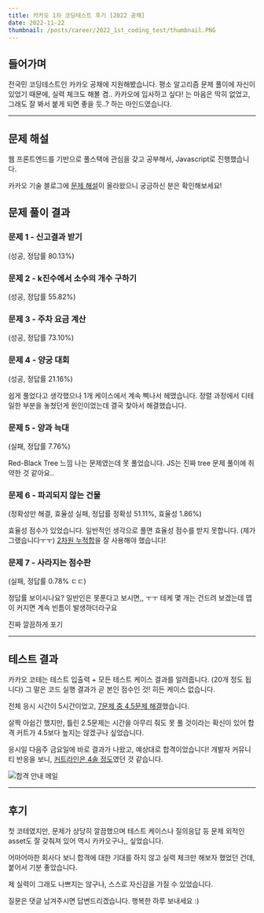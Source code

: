 ```yaml
---
title: 카카오 1차 코딩테스트 후기 [2022 공채]
date: 2022-11-22
thumbnail: /posts/career/2022_1st_coding_test/thumbnail.PNG
---
```


## 들어가며
전국민 코딩테스트인 카카오 공채에 지원해봤습니다.
평소 알고리즘 문제 풀이에 자신이 있었기 때문에, 실력 체크도 해볼 겸..
카카오에 입사하고 싶다! 는 마음은 딱히 없었고, 그래도 잘 봐서 붙게 되면 좋을 듯..? 하는 마인드였습니다.

---

## 문제 해설
웹 프론트엔드를 기반으로 풀스택에 관심을 갖고 공부해서, Javascript로 진행했습니다.

카카오 기술 블로그에 [문제 해설](https://tech.kakao.com/2022/01/14/2022-kakao-recruitment-round-1/)이 올라왔으니 궁금하신 분은 확인해보세요!
 
## 문제 풀이 결과

### 문제 1 - 신고결과 받기

(성공, 정답률 80.13%) 

### 문제 2 - k진수에서 소수의 개수 구하기 

(성공, 정답률 55.82%) 

### 문제 3 - 주차 요금 계산 

(성공, 정답률 73.10%) 

### 문제 4 - 양궁 대회

(성공, 정답률 21.16%) 

쉽게 풀었다고 생각했으나 1개 케이스에서 계속 삑나서 헤맸습니다.
정렬 과정에서 디테일한 부분을 놓쳤던게 원인이었는데 결국 찾아서 해결했습니다.

### 문제 5 - 양과 늑대

(실패, 정답률 7.76%)

Red-Black Tree 느낌 나는 문제였는데 못 풀었습니다.
JS는 진짜 tree 문제 풀이에 취약한 것 같아요..

### 문제 6 - 파괴되지 않는 건물

(정확성만 해결, 효율성 실패, 정답률 정확성 51.11%, 효율성 1.86%)

효율성 점수가 있었습니다.
일반적인 생각으로 풀면 효율성 점수를 받지 못합니다. (제가 그랬습니다ㅜㅜ)
<u>2차원 누적합</u>을 잘 사용해야 했습니다! 


### 문제 7 - 사라지는 점수판

(실패, 정답률 0.78% ㄷㄷ)

정답률 보이시나요? 일반인은 못푼다고 보시면,, ㅜㅜ 
테케 몇 개는 건드려 보겠는데 맵이 커지면 계속 빈틈이 발생하더라구요

진짜 깔끔하게 포기

---

## 테스트 결과
카카오 코테는 테스트 입출력 + 모든 테스트 케이스 결과를 알려줍니다. (20개 정도 됩니다)
그 말은 코드 실행 결과가 곧 본인 점수인 것! 히든 케이스 없습니다.

전체 응시 시간이 5시간이었고, <u>7문제 중 4.5문제 해결</u>했습니다.

살짝 아쉽긴 했지만, 틀린 2.5문제는 시간을 아무리 줘도 못 풀 것이라는 확신이 있어
합격 커트가 4.5보다 높지는 않겠구나 싶었습니다.

응시일 다음주 금요일에 바로 결과가 나왔고, 예상대로 합격이었습니다!
개발자 커뮤니티 반응을 보니, <u>커트라인은 4솔 정도</u>였던 것 같습니다.

![합격 안내 메일](/posts/career/2022_1st_coding_test/1.png)

---

## 후기
첫 코테였지만, 문제가 상당히 깔끔했으며
테스트 케이스나 질의응답 등 문제 외적인 asset도 잘 갖춰져 있어 
역시 카카오구나,, 싶었습니다.

어마어마한 회사다 보니 합격에 대한 기대를 하지 않고 
실력 체크만 해보자 했었던 건데, 붙어서 기분 좋았습니다.

제 실력이 그래도 나쁘지는 않구나, 스스로 자신감을 가질 수 있었습니다. 

질문은 댓글 남겨주시면 답변드리겠습니다.
행복한 하루 보내세요 :)


